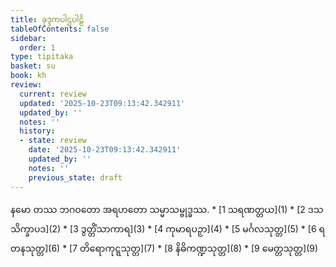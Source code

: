 ```yaml
---
title: ခုဒ္ဒကပါဌပါဠိ
tableOfContents: false
sidebar:
  order: 1
type: tipitaka
basket: su
book: kh
review:
  current: review
  updated: '2025-10-23T09:13:42.342911'
  updated_by: ''
  notes: ''
  history:
  - state: review
    date: '2025-10-23T09:13:42.342911'
    updated_by: ''
    notes: ''
    previous_state: draft
---
```


<ReviewStatus review={frontmatter.review} showDetails={true} />

<HypothesisAnnotation frontmatter={frontmatter} />

<Paragraph number="1" type="center" book="kh">
နမော တဿ ဘဂဝတော အရဟတော သမ္မာသမ္ဗုဒ္ဓဿ.

</Paragraph>

<TableOfContents book="kh">
* [1 သရဏတ္တယ](1)
* [2 ဒသသိက္ခာပဒ](2)
* [3 ဒွတ္တိံသာကာရ](3)
* [4 ကုမာရပဉှာ](4)
* [5 မင်္ဂလသုတ္တ](5)
* [6 ရတနသုတ္တ](6)
* [7 တိရောကုဋ္ဋသုတ္တ](7)
* [8 နိဓိကဏ္ဍသုတ္တ](8)
* [9 မေတ္တသုတ္တ](9)
</TableOfContents>